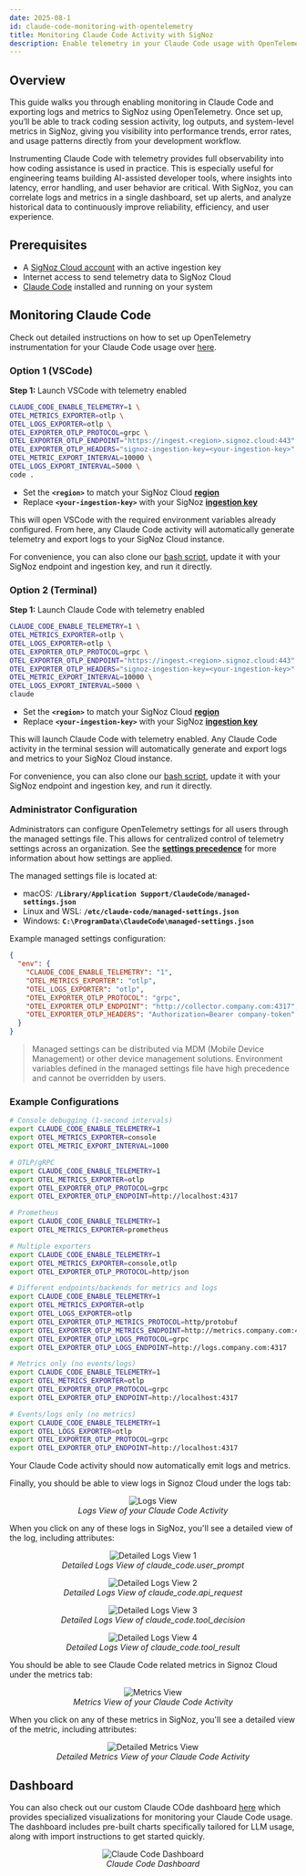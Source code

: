 ```yaml
---
date: 2025-08-1
id: claude-code-monitoring-with-opentelemetry
title: Monitoring Claude Code Activity with SigNoz
description: Enable telemetry in your Claude Code usage with OpenTelemetry and send logs and metrics to SigNoz
---
```


## Overview

This guide walks you through enabling monitoring in Claude Code and exporting logs and metrics to SigNoz using OpenTelemetry. Once set up, you’ll be able to track coding session activity, log outputs, and system-level metrics in SigNoz, giving you visibility into performance trends, error rates, and usage patterns directly from your development workflow.

Instrumenting Claude Code with telemetry provides full observability into how coding assistance is used in practice. This is especially useful for engineering teams building AI-assisted developer tools, where insights into latency, error handling, and user behavior are critical. With SigNoz, you can correlate logs and metrics in a single dashboard, set up alerts, and analyze historical data to continuously improve reliability, efficiency, and user experience.

## Prerequisites

- A [SigNoz Cloud account](https://signoz.io/teams/) with an active ingestion key
- Internet access to send telemetry data to SigNoz Cloud
- [Claude Code](https://www.anthropic.com/claude-code) installed and running on your system

## Monitoring Claude Code

Check out detailed instructions on how to set up OpenTelemetry instrumentation for your Claude Code usage over [here](https://docs.anthropic.com/en/docs/claude-code/monitoring-usage). 

### Option 1 (VSCode)

**Step 1:** Launch VSCode with telemetry enabled

```bash
CLAUDE_CODE_ENABLE_TELEMETRY=1 \
OTEL_METRICS_EXPORTER=otlp \
OTEL_LOGS_EXPORTER=otlp \
OTEL_EXPORTER_OTLP_PROTOCOL=grpc \
OTEL_EXPORTER_OTLP_ENDPOINT="https://ingest.<region>.signoz.cloud:443" \
OTEL_EXPORTER_OTLP_HEADERS="signoz-ingestion-key=<your-ingestion-key>" \
OTEL_METRIC_EXPORT_INTERVAL=10000 \
OTEL_LOGS_EXPORT_INTERVAL=5000 \
code .
```

- Set the **`<region>`** to match your SigNoz Cloud [**region**](https://signoz.io/docs/ingestion/signoz-cloud/overview/#endpoint)
- Replace **`<your-ingestion-key>`** with your SigNoz [**ingestion key**](https://signoz.io/docs/ingestion/signoz-cloud/keys/)

This will open VSCode with the required environment variables already configured. From here, any Claude Code activity will automatically generate telemetry and export logs to your SigNoz Cloud instance.

For convenience, you can also clone our [bash script](https://github.com/SigNoz/Claude-Code-OpenTelemetry/blob/main/claude_code_otel_vscode.sh), update it with your SigNoz endpoint and ingestion key, and run it directly.

### Option 2 (Terminal)

**Step 1:** Launch Claude Code with telemetry enabled

```bash
CLAUDE_CODE_ENABLE_TELEMETRY=1 \
OTEL_METRICS_EXPORTER=otlp \
OTEL_LOGS_EXPORTER=otlp \
OTEL_EXPORTER_OTLP_PROTOCOL=grpc \
OTEL_EXPORTER_OTLP_ENDPOINT="https://ingest.<region>.signoz.cloud:443" \
OTEL_EXPORTER_OTLP_HEADERS="signoz-ingestion-key=<your-ingestion-key>" \
OTEL_METRIC_EXPORT_INTERVAL=10000 \
OTEL_LOGS_EXPORT_INTERVAL=5000 \
claude
```

- Set the **`<region>`** to match your SigNoz Cloud [**region**](https://signoz.io/docs/ingestion/signoz-cloud/overview/#endpoint)
- Replace **`<your-ingestion-key>`** with your SigNoz [**ingestion key**](https://signoz.io/docs/ingestion/signoz-cloud/keys/)

This will launch Claude Code with telemetry enabled. Any Claude Code activity in the terminal session will automatically generate and export logs and metrics to your SigNoz Cloud instance.

For convenience, you can also clone our [bash script](https://github.com/SigNoz/Claude-Code-OpenTelemetry/blob/main/claude_code_otel_terminal.sh), update it with your SigNoz endpoint and ingestion key, and run it directly.

### **Administrator Configuration**

Administrators can configure OpenTelemetry settings for all users through the managed settings file. This allows for centralized control of telemetry settings across an organization. See the [**settings precedence**](https://docs.anthropic.com/en/docs/claude-code/settings#settings-precedence) for more information about how settings are applied.

The managed settings file is located at:

- macOS: **`/Library/Application Support/ClaudeCode/managed-settings.json`**
- Linux and WSL: **`/etc/claude-code/managed-settings.json`**
- Windows: **`C:\ProgramData\ClaudeCode\managed-settings.json`**

Example managed settings configuration:

```json
{
  "env": {
    "CLAUDE_CODE_ENABLE_TELEMETRY": "1",
    "OTEL_METRICS_EXPORTER": "otlp",
    "OTEL_LOGS_EXPORTER": "otlp",
    "OTEL_EXPORTER_OTLP_PROTOCOL": "grpc",
    "OTEL_EXPORTER_OTLP_ENDPOINT": "http://collector.company.com:4317",
    "OTEL_EXPORTER_OTLP_HEADERS": "Authorization=Bearer company-token"
  }
}
```

> Managed settings can be distributed via MDM (Mobile Device Management) or other device management solutions. Environment variables defined in the managed settings file have high precedence and cannot be overridden by users.
> 

### Example Configurations

```bash
# Console debugging (1-second intervals)
export CLAUDE_CODE_ENABLE_TELEMETRY=1
export OTEL_METRICS_EXPORTER=console
export OTEL_METRIC_EXPORT_INTERVAL=1000

# OTLP/gRPC
export CLAUDE_CODE_ENABLE_TELEMETRY=1
export OTEL_METRICS_EXPORTER=otlp
export OTEL_EXPORTER_OTLP_PROTOCOL=grpc
export OTEL_EXPORTER_OTLP_ENDPOINT=http://localhost:4317

# Prometheus
export CLAUDE_CODE_ENABLE_TELEMETRY=1
export OTEL_METRICS_EXPORTER=prometheus

# Multiple exporters
export CLAUDE_CODE_ENABLE_TELEMETRY=1
export OTEL_METRICS_EXPORTER=console,otlp
export OTEL_EXPORTER_OTLP_PROTOCOL=http/json

# Different endpoints/backends for metrics and logs
export CLAUDE_CODE_ENABLE_TELEMETRY=1
export OTEL_METRICS_EXPORTER=otlp
export OTEL_LOGS_EXPORTER=otlp
export OTEL_EXPORTER_OTLP_METRICS_PROTOCOL=http/protobuf
export OTEL_EXPORTER_OTLP_METRICS_ENDPOINT=http://metrics.company.com:4318
export OTEL_EXPORTER_OTLP_LOGS_PROTOCOL=grpc
export OTEL_EXPORTER_OTLP_LOGS_ENDPOINT=http://logs.company.com:4317

# Metrics only (no events/logs)
export CLAUDE_CODE_ENABLE_TELEMETRY=1
export OTEL_METRICS_EXPORTER=otlp
export OTEL_EXPORTER_OTLP_PROTOCOL=grpc
export OTEL_EXPORTER_OTLP_ENDPOINT=http://localhost:4317

# Events/logs only (no metrics)
export CLAUDE_CODE_ENABLE_TELEMETRY=1
export OTEL_LOGS_EXPORTER=otlp
export OTEL_EXPORTER_OTLP_PROTOCOL=grpc
export OTEL_EXPORTER_OTLP_ENDPOINT=http://localhost:4317
```

Your Claude Code activity should now automatically emit logs and metrics.

Finally, you should be able to view logs in Signoz Cloud under the logs tab:

<figure data-zoomable align='center'>
    <img src="/img/docs/llm/claude/claude-logs-view.webp" alt="Logs View"/>
    <figcaption><i>Logs View of your Claude Code Activity</i></figcaption>
</figure>

When you click on any of these logs in SigNoz, you'll see a detailed view of the log, including attributes:

<figure data-zoomable align='center'>
    <img src="/img/docs/llm/claude/claude-logs-detailed-4.webp" alt="Detailed Logs View 1"/>
    <figcaption><i>Detailed Logs View of claude_code.user_prompt</i></figcaption>
</figure>

<figure data-zoomable align='center'>
    <img src="/img/docs/llm/claude/claude-logs-detailed-1.webp" alt="Detailed Logs View 2"/>
    <figcaption><i>Detailed Logs View of claude_code.api_request</i></figcaption>
</figure>

<figure data-zoomable align='center'>
    <img src="/img/docs/llm/claude/claude-logs-detailed-2.webp" alt="Detailed Logs View 3"/>
    <figcaption><i>Detailed Logs View of claude_code.tool_decision</i></figcaption>
</figure>

<figure data-zoomable align='center'>
    <img src="/img/docs/llm/claude/claude-logs-detailed-3.webp" alt="Detailed Logs View 4"/>
    <figcaption><i>Detailed Logs View of claude_code.tool_result</i></figcaption>
</figure>

You should be able to see Claude Code related metrics in Signoz Cloud under the metrics tab:

<figure data-zoomable align='center'>
    <img src="/img/docs/llm/claude/claude-metrics.webp" alt="Metrics View"/>
    <figcaption><i>Metrics View of your Claude Code Activity</i></figcaption>
</figure>

When you click on any of these metrics in SigNoz, you'll see a detailed view of the metric, including attributes:

<figure data-zoomable align='center'>
    <img src="/img/docs/llm/claude/claude-metrics-detailed.webp" alt="Detailed Metrics View"/>
    <figcaption><i>Detailed Metrics View of your Claude Code Activity</i></figcaption>
</figure>

## Dashboard

You can also check out our custom Claude COde dashboard [here](/docs/dashboards/dashboard-templates/claude-code-dashboard/) which provides specialized visualizations for monitoring your Claude Code usage. The dashboard includes pre-built charts specifically tailored for LLM usage, along with import instructions to get started quickly.

<figure data-zoomable align='center'>
    <img src="/img/docs/dashboards/dashboard-templates/claude-code-dashboard.webp" alt="Claude Code Dashboard"/>
    <figcaption><i>Claude Code Dashboard</i></figcaption>
</figure>

